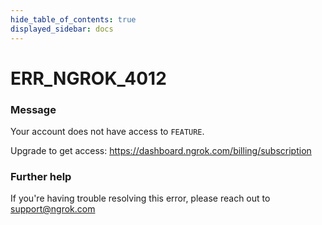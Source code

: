 ```yaml
---
hide_table_of_contents: true
displayed_sidebar: docs
---
```



# ERR_NGROK_4012

### Message

Your account does not have access to `FEATURE`.

Upgrade to get access: https://dashboard.ngrok.com/billing/subscription

<ErrorDetails error="err_ngrok_4012" />

### Further help

If you're having trouble resolving this error, please reach out to [support@ngrok.com](mailto:support@ngrok.com?subject=Help%20with%20ERR_NGROK_4012)


